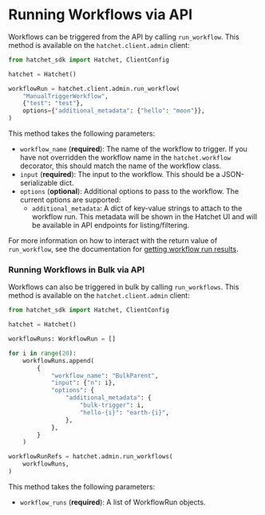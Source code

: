 # Running Workflows via API

Workflows can be triggered from the API by calling `run_workflow`. This method is available on the `hatchet.client.admin` client:

```python filename="run_workflow.py" copy
from hatchet_sdk import Hatchet, ClientConfig

hatchet = Hatchet()

workflowRun = hatchet.client.admin.run_workflow(
    "ManualTriggerWorkflow",
    {"test": "test"},
    options={"additional_metadata": {"hello": "moon"}},
)
```

This method takes the following parameters:

- `workflow_name` (**required**): The name of the workflow to trigger. If you have not overridden the workflow name in the `hatchet.workflow` decorator, this should match the name of the workflow class.
- `input` (**required**): The input to the workflow. This should be a JSON-serializable dict.
- `options` (**optional**): Additional options to pass to the workflow. The current options are supported:
  - `additional_metadata`: A dict of key-value strings to attach to the workflow run. This metadata will be shown in the Hatchet UI and will be available in API endpoints for listing/filtering.

For more information on how to interact with the return value of `run_workflow`, see the documentation for [getting workflow run results](./get-workflow-results).


### Running Workflows in Bulk via API

Workflows can also be triggered in bulk by calling `run_workflows`. This method is available on the `hatchet.client.admin` client:

```python filename="run_workflows.py" copy
from hatchet_sdk import Hatchet, ClientConfig

hatchet = Hatchet()

workflowRuns: WorkflowRun = []

for i in range(20):
    workflowRuns.append(
        {
            "workflow_name": "BulkParent",
            "input": {"n": i},
            "options": {
                "additional_metadata": {
                    "bulk-trigger": i,
                    "hello-{i}": "earth-{i}",
                },
            },
        }
    )

workflowRunRefs = hatchet.admin.run_workflows(
    workflowRuns,
)

```
This method takes the following parameters:

- `workflow_runs` (**required**): A list of WorkflowRun objects.
